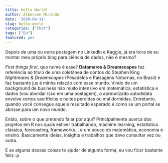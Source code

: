 ```yaml
---
title: Hello World!
author: Alberson Miranda
date: '2020-09-11'
slug: hello-world
categories: ["Chat"]
tags: ["Eu"]
featured: yes
---
```


Depois de uma ou outra postagem no LinkedIn e Kaggle, já era hora de eu montar meu próprio blog para ciência de dados, não é mesmo?

*First things first*, que nome é esse? **Datamares & Dreamscapes** faz referência ao título de uma coletânea de contos do Stephen King *Nightmares & Dreamscapes* (Pesadelos e Paisagens Noturnas, no Brasil) e faz bastante jus à minha relação com esse mundo. Vindo de um background de business não muito intensivo em matemática, estatística e dados (vou abordar isso em uma postagem), o aprendizado autodidata envolve certos sacrifícios e noites perdidas ou mal dormidas. Entretanto, quando você consegue aquele resultado esperado é como se um portal se abrisse para um novo mundo.

Então, sobre o que pretendo falar por aqui? Principalmente acerca dos projetos em R nos quais estiver trabalhando, machine learning, estatística clássica, forecasting, frameworks... e um pouco de matemática, economia e ensino. Basicamente ideias, insights e trabalhos que devo consultar vez ou outra.

E se alguma dessas coisas te ajudar de alguma forma, eu vou ficar bastante feliz :p
